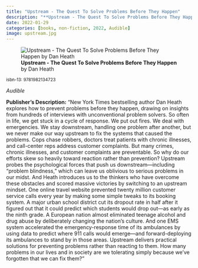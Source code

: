 ```yaml
---
title: "Upstream - The Quest To Solve Problems Before They Happen"
description: "**Upstream - The Quest To Solve Problems Before They Happen** by Dan Heath"
date: 2022-01-29
categories: [books, non-fiction, 2022, Audible]
image: upstream.jpg
---
```

![**Upstream - The Quest To Solve Problems Before They Happen** by Dan Heath](upstream.jpg){fig-align="left"}

<sup>isbn-13: 9781982134723</sup>

*Audible*

**Publisher's Description:**
"New York Times bestselling author Dan Heath explores how to prevent
problems before they happen, drawing on insights from hundreds of
interviews with unconventional problem solvers. So often in life, we get
stuck in a cycle of response. We put out fires. We deal with emergencies.
We stay downstream, handling one problem after another, but we never make
our way upstream to fix the systems that caused the problems. Cops chase
robbers, doctors treat patients with chronic illnesses, and call-center
reps address customer complaints. But many crimes, chronic illnesses, and
customer complaints are preventable. So why do our efforts skew so heavily
toward reaction rather than prevention? Upstream probes the psychological
forces that push us downstream—including “problem blindness,” which can
leave us oblivious to serious problems in our midst. And Heath introduces
us to the thinkers who have overcome these obstacles and scored massive
victories by switching to an upstream mindset. One online travel website
prevented twenty million customer service calls every year by making some
simple tweaks to its booking system. A major urban school district cut its
dropout rate in half after it figured out that it could predict which
students would drop out—as early as the ninth grade. A European nation
almost eliminated teenage alcohol and drug abuse by deliberately changing
the nation’s culture. And one EMS system accelerated the emergency-response
time of its ambulances by using data to predict where 911 calls would
emerge—and forward-deploying its ambulances to stand by in those areas.
Upstream delivers practical solutions for preventing problems rather than
reacting to them. How many problems in our lives and in society are we
tolerating simply because we’ve forgotten that we can fix them?"